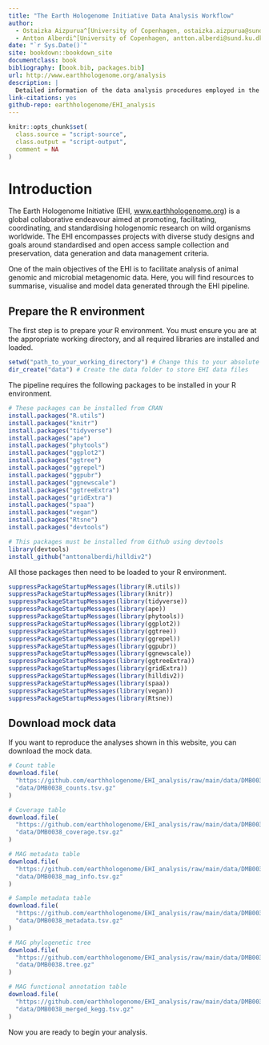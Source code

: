 ```yaml
---
title: "The Earth Hologenome Initiative Data Analysis Workflow"
author:
  - Ostaizka Aizpurua^[University of Copenhagen, ostaizka.aizpurua@sund.ku.dk]
  - Antton Alberdi^[University of Copenhagen, antton.alberdi@sund.ku.dk]
date: "`r Sys.Date()`"
site: bookdown::bookdown_site
documentclass: book
bibliography: [book.bib, packages.bib]
url: http://www.earthhologenome.org/analysis
description: |
  Detailed information of the data analysis procedures employed in the Earth Hologenome Initiative.
link-citations: yes
github-repo: earthhologenome/EHI_analysis
---
```

```r
knitr::opts_chunk$set(
  class.source = "script-source",
  class.output = "script-output",
  comment = NA
)
```

# Introduction
The Earth Hologenome Initiative (EHI, [www.earthhologenome.org](http://www.earthhologenome.org)) is a global collaborative endeavour aimed at promoting, facilitating, coordinating, and standardising hologenomic research on wild organisms worldwide. The EHI encompasses projects with diverse study designs and goals around standardised and open access sample collection and preservation, data generation and data management criteria.

One of the main objectives of the EHI is to facilitate analysis of animal genomic and microbial metagenomic data. Here, you will find resources to summarise, visualise and model data generated through the EHI pipeline.

## Prepare the R environment

The first step is to prepare your R environment. You must ensure you are at the appropriate working directory, and all required libraries are installed and loaded.

```r
setwd("path_to_your_working_directory") # Change this to your absolute working directory
dir_create("data") # Create the data folder to store EHI data files
```

The pipeline requires the following packages to be installed in your R environment.

```r
# These packages can be installed from CRAN
install.packages("R.utils")
install.packages("knitr")
install.packages("tidyverse")
install.packages("ape")
install.packages("phytools")
install.packages("ggplot2")
install.packages("ggtree")
install.packages("ggrepel")
install.packages("ggpubr")
install.packages("ggnewscale")
install.packages("ggtreeExtra")
install.packages("gridExtra")
install.packages("spaa")
install.packages("vegan")
install.packages("Rtsne")
install.packages("devtools")

# This packages must be installed from Github using devtools
library(devtools)
install_github("anttonalberdi/hilldiv2")
```

All those packages then need to be loaded to your R environment.

```r
suppressPackageStartupMessages(library(R.utils))
suppressPackageStartupMessages(library(knitr))
suppressPackageStartupMessages(library(tidyverse))
suppressPackageStartupMessages(library(ape))
suppressPackageStartupMessages(library(phytools))
suppressPackageStartupMessages(library(ggplot2))
suppressPackageStartupMessages(library(ggtree))
suppressPackageStartupMessages(library(ggrepel))
suppressPackageStartupMessages(library(ggpubr))
suppressPackageStartupMessages(library(ggnewscale))
suppressPackageStartupMessages(library(ggtreeExtra))
suppressPackageStartupMessages(library(gridExtra))
suppressPackageStartupMessages(library(hilldiv2))
suppressPackageStartupMessages(library(spaa))
suppressPackageStartupMessages(library(vegan))
suppressPackageStartupMessages(library(Rtsne))
```

## Download mock data

If you want to reproduce the analyses shown in this website, you can download the mock data.

```r
# Count table
download.file(
  "https://github.com/earthhologenome/EHI_analysis/raw/main/data/DMB0038_counts.tsv.gz",
  "data/DMB0038_counts.tsv.gz"
)

# Coverage table
download.file(
  "https://github.com/earthhologenome/EHI_analysis/raw/main/data/DMB0038_coverage.tsv.gz",
  "data/DMB0038_coverage.tsv.gz"
)

# MAG metadata table
download.file(
  "https://github.com/earthhologenome/EHI_analysis/raw/main/data/DMB0038_mag_info.tsv.gz",
  "data/DMB0038_mag_info.tsv.gz"
)

# Sample metadata table
download.file(
  "https://github.com/earthhologenome/EHI_analysis/raw/main/data/DMB0038_metadata.tsv.gz",
  "data/DMB0038_metadata.tsv.gz"
)

# MAG phylogenetic tree
download.file(
  "https://github.com/earthhologenome/EHI_analysis/raw/main/data/DMB0038.tree.gz",
  "data/DMB0038.tree.gz"
)

# MAG functional annotation table
download.file(
  "https://github.com/earthhologenome/EHI_analysis/raw/main/data/DMB0038_merged_kegg.tsv.gz",
  "data/DMB0038_merged_kegg.tsv.gz"
)
```

Now you are ready to begin your analysis.
